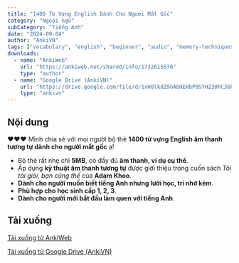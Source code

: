 ```yaml
---
title: "1400 Từ Vựng English Dành Cho Người Mất Gốc"
category: "Ngoại ngữ"
subCategory: "Tiếng Anh"
date: "2024-09-04"
author: "AnkiVN"
tags: ["vocabulary", "english", "beginner", "audio", "memory-techniques"]
downloads:
  - name: "AnkiWeb"
    url: "https://ankiweb.net/shared/info/1732615076"
    type: "author"
  - name: "Google Drive (AnkiVN)"
    url: "https://drive.google.com/file/d/1xH8lkdZ9nAbHEKbP0SYH230hC36h5-vV/view?usp=sharing"
    type: "ankivn"
---
```


## Nội dung

❤️❤️❤️ Mình chia sẻ với mọi người bộ thẻ **1400 từ vựng English âm thanh tương tự dành cho người mất gốc** ạ!

- Bộ thẻ rất nhẹ chỉ **5MB**, có đầy đủ **âm thanh, ví dụ cụ thể**.
- Áp dụng **kỹ thuật âm thanh tương tự** được giới thiệu trong cuốn sách *Tôi tài giỏi, bạn cũng thế* của **Adam Khoo**.
- **Dành cho người muốn biết tiếng Anh nhưng lười học, trí nhớ kém**.
- **Phù hợp cho học sinh cấp 1, 2, 3**.
- **Dành cho người mới bắt đầu làm quen với tiếng Anh**.

## Tải xuống

[Tải xuống từ AnkiWeb](https://ankiweb.net/shared/info/1732615076)

[Tải xuống từ Google Drive (AnkiVN)](https://drive.google.com/file/d/1xH8lkdZ9nAbHEKbP0SYH230hC36h5-vV/view?usp=sharing)